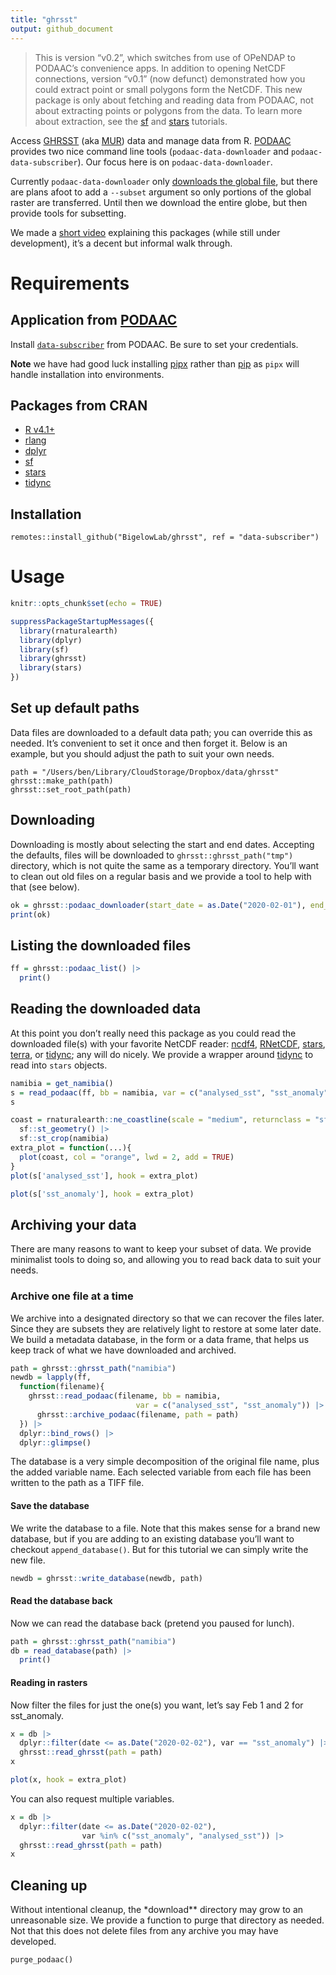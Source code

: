 ```yaml
---
title: "ghrsst"
output: github_document
---
```


>This is version "v0.2", which switches from use of OPeNDAP to PODAAC's convenience apps.
In addition to opening NetCDF connections, version "v0.1" (now defunct) demonstrated how you could extract point or small polygons form the NetCDF.  This new package is only about fetching and reading data from PODAAC, not about extracting points or polygons from the data.  To learn more about extraction, see the [sf](https://r-spatial.github.io/sf/) and [stars](https://r-spatial.github.io/stars/) tutorials. 

Access [GHRSST](https://www.ghrsst.org/) (aka [MUR](https://www.earthdata.nasa.gov/about/competitive-programs/measures/multi-sensor-ultra-high-resolution-sst-field)) data and manage data from R. [PODAAC](https://podaac.jpl.nasa.gov/) provides two nice command line tools (`podaac-data-downloader` and `podaac-data-subscriber`).  Our focus here is on `podaac-data-downloader`.  

Currently `podaac-data-downloader` only [downloads the global file](https://github.com/podaac/data-subscriber/issues/134#issuecomment-1546155900), but there are plans afoot to add a `--subset` argument so only portions of the global raster are transferred.  Until then we download the entire globe, but then provide tools for subsetting.


We made a [short video](https://drive.google.com/file/d/1GuX5eufkTtb3XU4gLN6_YS3h4Dc3pttW/view?usp=share_link) explaining this packages (while still under development), it's a decent but informal walk through.

# Requirements

## Application from [PODAAC](https://podaac.jpl.nasa.gov/)

Install [`data-subscriber`](https://podaac.github.io/tutorials/quarto_text/DataSubscriberDownloader.html) from PODAAC.  Be sure to set your credentials.

**Note** we have had good luck installing [pipx](https://pypi.org/project/pipx/) rather than [pip](https://pypi.org/project/pip/) as `pipx` will handle installation into environments.

## Packages from CRAN

+ [R v4.1+](https://www.r-project.org/)
+ [rlang](https://CRAN.R-project.org/package=rlang)
+ [dplyr](https://CRAN.R-project.org/package=httr)
+ [sf](https://CRAN.R-project.org/package=sf)
+ [stars](https://CRAN.R-project.org/package=stars)
+ [tidync](https://CRAN.R-project.org/package=tidync)


## Installation

```
remotes::install_github("BigelowLab/ghrsst", ref = "data-subscriber")
```

# Usage
```r
knitr::opts_chunk$set(echo = TRUE)
```

```r
suppressPackageStartupMessages({
  library(rnaturalearth)
  library(dplyr)
  library(sf)
  library(ghrsst)
  library(stars)
})
```

## Set up default paths

Data files are downloaded to a default data path; you can override this as needed. It's convenient to set it once and then forget it. Below is an example, but you should adjust the path to suit your own needs.

```
path = "/Users/ben/Library/CloudStorage/Dropbox/data/ghrsst"
ghrsst::make_path(path)
ghrsst::set_root_path(path)
```

## Downloading

Downloading is mostly about selecting the start and end dates.  Accepting the defaults, files will be downloaded to `ghrsst::ghrsst_path("tmp")` directory, which is not quite the same as a temporary directory.  You'll want to clean out old files on a regular basis and we provide a tool to help with that (see below).

```r
ok = ghrsst::podaac_downloader(start_date = as.Date("2020-02-01"), end_date = "2020-02-03")
print(ok)
```

## Listing the downloaded files

```r
ff = ghrsst::podaac_list() |>
  print()
```

## Reading the downloaded data

At this point you don't really need this package as you could read the downloaded file(s) with your favorite NetCDF reader: [ncdf4](https://CRAN.R-project.org/package=ncdf4), [RNetCDF](https://CRAN.R-project.org/package=RNetCDF), [stars](https://CRAN.R-project.org/package=stars), [terra](https://CRAN.R-project.org/package=terra), or [tidync](https://CRAN.R-project.org/package=tidync); any will do nicely.  We provide a wrapper around [tidync](https://CRAN.R-project.org/package=tidync) to read into `stars` objects.  

```r
namibia = get_namibia()
s = read_podaac(ff, bb = namibia, var = c("analysed_sst", "sst_anomaly"))
s
```


```r
coast = rnaturalearth::ne_coastline(scale = "medium", returnclass = "sf") |>
  sf::st_geometry() |>
  sf::st_crop(namibia)
extra_plot = function(...){
  plot(coast, col = "orange", lwd = 2, add = TRUE)
}
plot(s['analysed_sst'], hook = extra_plot)
```


```r
plot(s['sst_anomaly'], hook = extra_plot)
```


## Archiving your data

There are many reasons to want to keep your subset of data.  We provide minimalist tools to doing so, and allowing you to read back data to suit your needs.

### Archive one file at a time

We archive into a designated directory so that we can recover the files later.  Since they are subsets they are relatively light to restore at some later date.  We build a metadata database, in the form or a data frame, that helps us keep track of what we have downloaded and archived.

```r
path = ghrsst::ghrsst_path("namibia")
newdb = lapply(ff,
  function(filename){
    ghrsst::read_podaac(filename, bb = namibia, 
                            var = c("analysed_sst", "sst_anomaly")) |>
      ghrsst::archive_podaac(filename, path = path)
  }) |>
  dplyr::bind_rows() |>
  dplyr::glimpse()
```
The database is a very simple decomposition of the original file name, plus the added variable name.  Each selected variable from each file has been written to the path as a TIFF file.  

#### Save the database
We write the database to a file.  Note that this makes sense for a brand new database, but if you are adding to an existing database you'll want to checkout `append_database()`.  But for this tutorial we can simply write the new file.

```r
newdb = ghrsst::write_database(newdb, path)
```

#### Read the database back

Now we can read the database back (pretend you paused for lunch).

```r
path = ghrsst::ghrsst_path("namibia")
db = read_database(path) |>
  print()
```


#### Reading in rasters

Now filter the files for just the one(s) you want, let's say Feb 1 and 2 for sst_anomaly.

```r
x = db |>
  dplyr::filter(date <= as.Date("2020-02-02"), var == "sst_anomaly") |>
  ghrsst::read_ghrsst(path = path)
x
```
```r
plot(x, hook = extra_plot)
```

You can also request multiple variables.

```r
x = db |>
  dplyr::filter(date <= as.Date("2020-02-02"), 
                var %in% c("sst_anomaly", "analysed_sst")) |>
  ghrsst::read_ghrsst(path = path)
x
```


## Cleaning up

Without intentional cleanup, the *download** directory may grow to an unreasonable size. We provide a function to purge that directory as needed.  Not that this does not delete files from any archive you may have developed.

```
purge_podaac()
```
